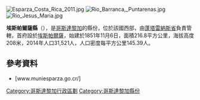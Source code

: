 [[Image:Esparza_Costa_Rica_2011.jpg|right]]
[[Image:Rio_Barranca,_Puntarenas.jpg|thumb]]
[[Image:Rio_Jesus_Maria.jpg|thumb]]

'''埃斯帕爾薩縣'''（{{lang-es|Cantón de Esparza}}），是[[哥斯達黎加|哥斯達黎加]]的縣份，位於該國西部，由[[蓬塔雷納斯省|蓬塔雷納斯省]]負責管轄，首府設於[[埃斯帕爾薩區|埃斯帕爾薩]]，始建於1851年11月6日，面積216.8平方公里，海拔高度208米，2014年人口31,521人，人口密度每平方公里145.39人。

{{Coord|9|59|56|N|84|38|45|W|display=title}}

==參考資料==
* [www.muniesparza.go.cr/]

{{哥斯達黎加省份}}
[[Category:哥斯達黎加行政區劃|Category:哥斯達黎加行政區劃]]
[[Category:哥斯達黎加縣份|Category:哥斯達黎加縣份]]